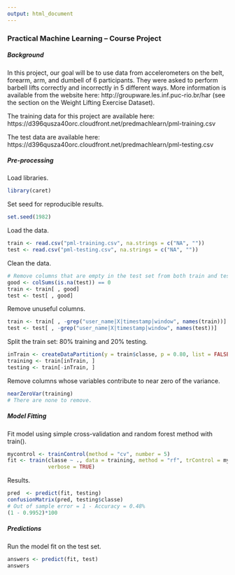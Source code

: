 ```yaml
---
output: html_document
---
```


### Practical Machine Learning -- Course Project

##### Background

In this project, our goal will be to use data from accelerometers on the belt, forearm, arm, and dumbell of 6 participants. They were asked to perform barbell lifts correctly and incorrectly in 5 different ways. More information is available from the website here: http://groupware.les.inf.puc-rio.br/har (see the section on the Weight Lifting Exercise Dataset). 

The training data for this project are available here:
https://d396qusza40orc.cloudfront.net/predmachlearn/pml-training.csv

The test data are available here:
https://d396qusza40orc.cloudfront.net/predmachlearn/pml-testing.csv

##### Pre-processing

Load libraries.
```r
library(caret)
```

Set seed for reproducible results.
```r
set.seed(1982)
```

Load the data.
```r
train <- read.csv("pml-training.csv", na.strings = c("NA", ""))
test <- read.csv("pml-testing.csv", na.strings = c("NA", ""))
```

Clean the data.
```r
# Remove columns that are empty in the test set from both train and test sets.
good <- colSums(is.na(test)) == 0
train <- train[ , good]
test <- test[ , good]
```

Remove unuseful columns.
```r
train <- train[ , -grep("user_name|X|timestamp|window", names(train))]
test <- test[ , -grep("user_name|X|timestamp|window", names(test))]
```

Split the train set: 80% training and 20% testing.
```r
inTrain <- createDataPartition(y = train$classe, p = 0.80, list = FALSE)
training <- train[inTrain, ]
testing <- train[-inTrain, ]
```

Remove columns whose variables contribute to near zero of the variance.
```r
nearZeroVar(training)
# There are none to remove.
```


##### Model Fitting

Fit model using simple cross-validation and random forest method with train().
```r
mycontrol <- trainControl(method = "cv", number = 5)
fit <- train(classe ~ ., data = training, method = "rf", trControl = mycontrol, 
             verbose = TRUE)
```

Results.
```r
pred  <- predict(fit, testing) 
confusionMatrix(pred, testing$classe)
# Out of sample error = 1 - Accuracy = 0.48%
(1 - 0.9952)*100
```


##### Predictions

Run the model fit on the test set.
```r
answers <- predict(fit, test)
answers
```